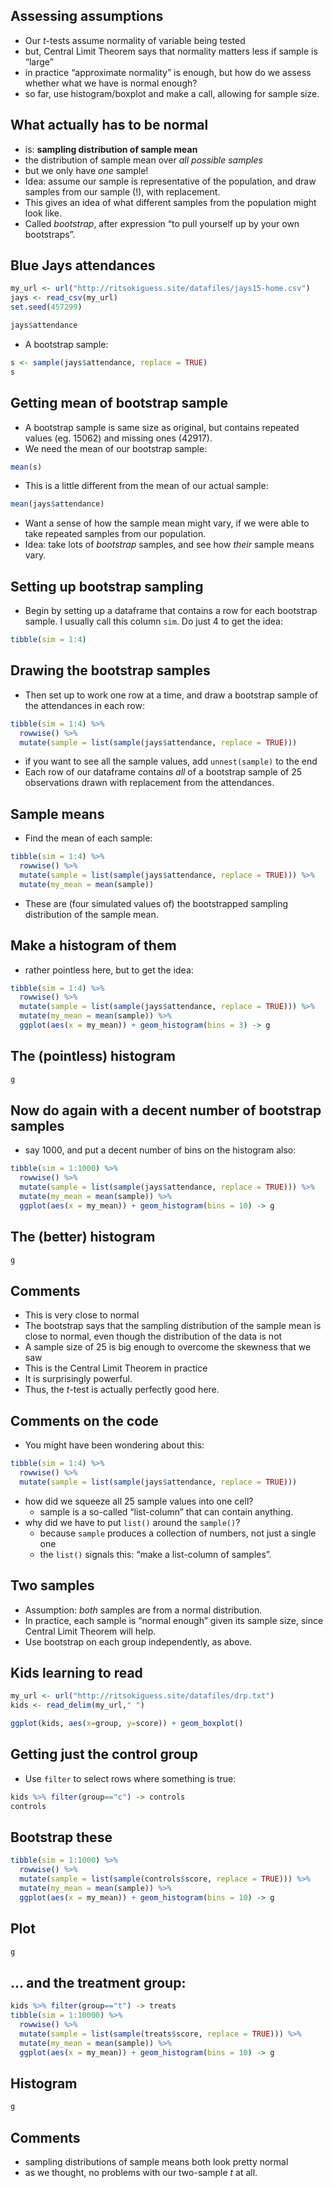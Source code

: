 
## Assessing assumptions

- Our $t$-tests assume normality of variable being tested
- but, Central Limit Theorem says that normality matters less if sample is "large"
- in practice "approximate normality" is enough, but how do we assess whether what we have is normal enough?
- so far, use histogram/boxplot and make a call, allowing for sample size.

## What actually has to be normal

- is: **sampling distribution of sample mean**
- the distribution of sample mean over *all possible samples*
- but we only have *one* sample!
- Idea: assume our sample is representative of the population, and draw samples from our sample (!), with replacement.
- This gives an idea of what different samples from the population might look like.
- Called *bootstrap*, after expression "to pull yourself up by your own bootstraps".

## Blue Jays attendances

```r
my_url <- url("http://ritsokiguess.site/datafiles/jays15-home.csv")
jays <- read_csv(my_url)
set.seed(457299)
```

```r
jays$attendance
```

- A bootstrap sample:

```r
s <- sample(jays$attendance, replace = TRUE)
s
```

## Getting mean of bootstrap sample

- A bootstrap sample is same size as original, but contains repeated values (eg. 15062) and missing ones (42917).
- We need the mean of our bootstrap sample:

```r
mean(s)
```

- This is a little different from the mean of our actual sample:

```r
mean(jays$attendance)
```

- Want a sense of how the sample mean might vary, if we were able to take repeated samples from our population.
- Idea: take lots of *bootstrap* samples, and see how *their* sample means vary.

## Setting up bootstrap sampling

- Begin by setting up a dataframe that contains a row for each bootstrap sample. I usually call this column `sim`. Do just 4 to get the idea:

```r
tibble(sim = 1:4)
```

## Drawing the bootstrap samples

- Then set up to work one row at a time, and draw a bootstrap sample of the attendances in each row:

\small
```r
tibble(sim = 1:4) %>% 
  rowwise() %>%
  mutate(sample = list(sample(jays$attendance, replace = TRUE))) 
```
\normalsize

- if you want to see all the sample values, add `unnest(sample)` to the end 
- Each row of our dataframe contains *all* of a bootstrap sample of 25 observations drawn with replacement from the attendances.

\normalsize

## Sample means

- Find the mean of each sample:

\footnotesize
```r
tibble(sim = 1:4) %>% 
  rowwise() %>% 
  mutate(sample = list(sample(jays$attendance, replace = TRUE))) %>% 
  mutate(my_mean = mean(sample))
```
\normalsize

- These are (four simulated values of) the bootstrapped sampling distribution of the sample mean.

## Make a histogram of them

- rather pointless here, but to get the idea:

\footnotesize
```r
tibble(sim = 1:4) %>% 
  rowwise() %>% 
  mutate(sample = list(sample(jays$attendance, replace = TRUE))) %>% 
  mutate(my_mean = mean(sample)) %>% 
  ggplot(aes(x = my_mean)) + geom_histogram(bins = 3) -> g
```
\normalsize

## The (pointless) histogram

```r
g
```

## Now do again with a decent number of bootstrap samples

- say 1000, and put a decent number of bins on the histogram also:

\footnotesize
```r
tibble(sim = 1:1000) %>% 
  rowwise() %>% 
  mutate(sample = list(sample(jays$attendance, replace = TRUE))) %>% 
  mutate(my_mean = mean(sample)) %>% 
  ggplot(aes(x = my_mean)) + geom_histogram(bins = 10) -> g
```
\normalsize

## The (better) histogram

```r
g
```

## Comments

- This is very close to normal
- The bootstrap says that the sampling distribution of the sample mean is close to normal, even though the distribution of the data is not
- A sample size of 25 is big enough to overcome the skewness that we saw
- This is the Central Limit Theorem in practice
- It is surprisingly powerful.
- Thus, the $t$-test is actually perfectly good here.

## Comments on the code

- You might have been wondering about this:

\small
```r
tibble(sim = 1:4) %>% 
  rowwise() %>% 
  mutate(sample = list(sample(jays$attendance, replace = TRUE)))
```
\normalsize

- how did we squeeze all 25 sample values into one cell?
  - sample is a so-called "list-column" that can contain anything.
- why did we have to put `list()` around the `sample()`?
  - because `sample` produces a collection of numbers, not just a single one
  - the `list()` signals this: "make a list-column of samples".
  
  
## Two samples

- Assumption: *both* samples are from a normal distribution.
- In practice, each sample is "normal enough" given its sample size, since Central Limit Theorem will help.
- Use bootstrap on each group independently, as above.

## Kids learning to read

```r
my_url <- url("http://ritsokiguess.site/datafiles/drp.txt")
kids <- read_delim(my_url," ")
```

```r
ggplot(kids, aes(x=group, y=score)) + geom_boxplot()
```


## Getting just the control group 

- Use `filter` to select rows where something is true:

```r
kids %>% filter(group=="c") -> controls
controls
```

## Bootstrap these

\footnotesize
```r
tibble(sim = 1:1000) %>% 
  rowwise() %>% 
  mutate(sample = list(sample(controls$score, replace = TRUE))) %>% 
  mutate(my_mean = mean(sample)) %>% 
  ggplot(aes(x = my_mean)) + geom_histogram(bins = 10) -> g
```
\normalsize

## Plot

```r
g
```

## ... and the treatment group:

\footnotesize
```r
kids %>% filter(group=="t") -> treats
tibble(sim = 1:10000) %>% 
  rowwise() %>% 
  mutate(sample = list(sample(treats$score, replace = TRUE))) %>% 
  mutate(my_mean = mean(sample)) %>% 
  ggplot(aes(x = my_mean)) + geom_histogram(bins = 10) -> g
```
\normalsize

## Histogram

```r
g
```

## Comments

- sampling distributions of sample means both look pretty normal
- as we thought, no problems with our two-sample $t$ at all.

